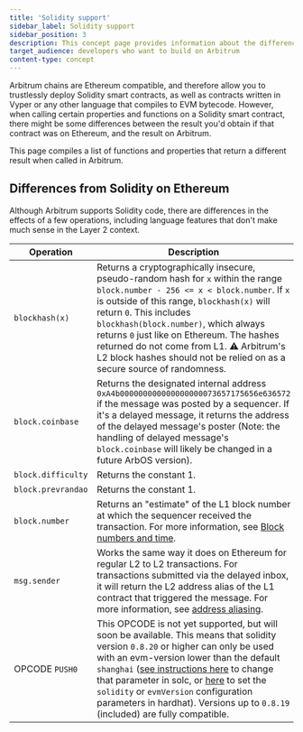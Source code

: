 ```yaml
---
title: 'Solidity support'
sidebar_label: Solidity support
sidebar_position: 3
description: This concept page provides information about the differences between Arbitrum and Ethereum in terms of support of the Solidity language, so developers can easily understand what to expect when deploying to Arbitrum
target_audience: developers who want to build on Arbitrum
content-type: concept
---
```


Arbitrum chains are Ethereum compatible, and therefore allow you to trustlessly deploy Solidity smart contracts, as well as contracts written in Vyper or any other language that compiles to EVM bytecode. However, when calling certain properties and functions on a Solidity smart contract, there might be some differences between the result you'd obtain if that contract was on Ethereum, and the result on Arbitrum.

This page compiles a list of functions and properties that return a different result when called in Arbitrum.

## Differences from Solidity on Ethereum

Although Arbitrum supports Solidity code, there are differences in the effects of a few operations, including language features that don't make much sense in the Layer 2 context.

| Operation          | Description                                                                                                                                                                                                                                                                                                                                                                                                                                                                                                                                                                                       |
| ------------------ | ------------------------------------------------------------------------------------------------------------------------------------------------------------------------------------------------------------------------------------------------------------------------------------------------------------------------------------------------------------------------------------------------------------------------------------------------------------------------------------------------------------------------------------------------------------------------------------------------- |
| `blockhash(x)`     | Returns a cryptographically insecure, pseudo-random hash for `x` within the range `block.number - 256 <= x < block.number`. If `x` is outside of this range, `blockhash(x)` will return `0`. This includes `blockhash(block.number)`, which always returns `0` just like on Ethereum. The hashes returned do not come from L1. ⚠️ Arbitrum's L2 block hashes should not be relied on as a secure source of randomness.                                                                                                                                                                            |
| `block.coinbase`   | Returns the designated internal address `0xA4b000000000000000000073657175656e636572` if the message was posted by a sequencer. If it's a delayed message, it returns the address of the delayed message's poster (Note: the handling of delayed message's `block.coinbase` will likely be changed in a future ArbOS version).                                                                                                                                                                                                                                                                                  |
| `block.difficulty` | Returns the constant 1.                                                                                                                                                                                                                                                                                                                                                                                                                                                                                                                                                                           |
| `block.prevrandao` | Returns the constant 1.                                                                                                                                                                                                                                                                                                                                                                                                                                                                                                                                                                           |
| `block.number`     | Returns an "estimate" of the L1 block number at which the sequencer received the transaction. For more information, see [Block numbers and time](/for-devs/concepts/differences-between-arbitrum-ethereum/block-numbers-and-time.mdx).                                                                                                                                                                                                                                                                                                                                                            |
| `msg.sender`       | Works the same way it does on Ethereum for regular L2 to L2 transactions. For transactions submitted via the delayed inbox, it will return the L2 address alias of the L1 contract that triggered the message. For more information, see [address aliasing](/arbos/l1-to-l2-messaging.mdx#address-aliasing).                                                                                                                                                                                                                                                                                      |
| OPCODE `PUSH0`     | This OPCODE is not yet supported, but will soon be available. This means that solidity version `0.8.20` or higher can only be used with an evm-version lower than the default `shanghai` ([see instructions here](https://docs.soliditylang.org/en/v0.8.20/using-the-compiler.html#setting-the-evm-version-to-target) to change that parameter in solc, or [here](https://hardhat.org/hardhat-runner/docs/guides/compile-contracts#configuring-the-compiler) to set the `solidity` or `evmVersion` configuration parameters in hardhat). Versions up to `0.8.19` (included) are fully compatible. |

